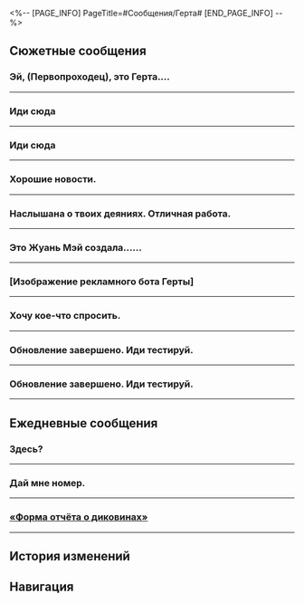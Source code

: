 <%-- [PAGE_INFO]
PageTitle=#Сообщения/Герта#
[END_PAGE_INFO] --%>
{{Сообщение Инфобокс
|id          = 1013
|Изображение = Персонаж Герта Иконка.png
|Тип         = Персонаж
|Отправитель = Герта
|Описание    = Учётная запись отключена &vert; Деловой контакт: Аста
|Фракция     = Космическая станция «Герта»
}}

==Сюжетные сообщения==
===Эй, (Первопроходец), это Герта....===
{{Сообщения
|условие_получения = 
|текст =
:'''Герта:''' Эй, (Первопроходец), это Герта. У меня к тебе дело.
:'''Герта:''' Срочно приди в мой офис! Жду!
:'''(Первопроходец):''' ?
:{Выбор} Но ты же рядом со мной
::'''(Первопроходец):''' Но ты же рядом со мной
:{Выбор} А просто сказать нельзя?
::'''(Первопроходец):''' А просто сказать нельзя?
:'''Герта:''' [Автоматический ответ] Здравствуйте. В настоящее время я недоступна и не собираюсь связываться с вами позже.
:'''(Первопроходец):''' ???
}}
----

===Иди сюда===
{{Сообщения
|условие_получения = 
|текст =
:'''Герта:''' Иди сюда
:'''Герта:''' Делать тестирование.
:{Выбор} Виртуальная вселенная?
::'''(Первопроходец):''' Опять Виртуальная вселенная?
:{Выбор} Обновили?
::'''(Первопроходец):''' Виртуальная вселенная обновилась?
:'''Герта:''' Обновлена небольшая функция для вырезания и удаления временных фрагментов Виртуальной вселенной
:{Выбор} Что за фигня?
::'''(Первопроходец):''' Вырезания? Удаления?
:{Выбор} Расскажи на человеческом?
::'''(Первопроходец):''' А можно понятно объяснить?
:'''Герта:''' Это означает, что к параметрам системы добавится ещё больше настроек.
:'''Герта:''' Например, удвоены данные Планарных украшений в каждом мире.
:{Выбор} Удвоены данные?
::'''(Первопроходец):''' Удвоены данные?
::'''Герта:''' Угу
:{Выбор} Награды удвоены?
::'''(Первопроходец):''' Награды удвоены?
::'''Герта:''' Ты об игре?
:'''Герта:''' Это идея Стивена Ллойда
:'''Герта:''' Он извлёк кучу странных данных. Я не могу понять, что такое тестовая активность, сохранение цикла и время углублённого симулирования. Но он сказал, что это важно.
:'''Герта:''' В общем, я тебе всё передала. Функция будет работать несколько дней. Приступай.
:{Выбор} А можно её навсегда?
::'''(Первопроходец):''' А можно её навсегда оставить?
:{Выбор} Можно тройные награды?
::'''(Первопроходец):''' А можно тройные награды? А десятикратные?
:'''Герта:''' У Стивена спроси
}}
----

===Иди сюда===
{{Сообщения
|условие_получения = 
|текст =
:'''Герта:''' Иди сюда
:'''Герта:''' Делать тестирование.
:{Выбор} Виртуальная вселенная?
::'''(Первопроходец):''' Опять Виртуальная вселенная?
::'''Герта:''' Обновлена небольшая функция для вырезания и удаления временных фрагментов Виртуальной вселенной.
::{Выбор} Чего?
:::'''(Первопроходец):''' Вырезания? Удаления?
:::'''Герта:''' Это означает, что к параметрам системы добавится ещё больше настроек.
:::'''Герта:''' Например, удвоены данные Планарных украшений в каждом мире.
:::{Выбор} Удвоены данные?
::::'''(Первопроходец):''' Удвоены данные?
::::'''Герта:''' Да
:::{Выбор} Награды удвоены?
::::'''(Первопроходец):''' Награды удвоены?
::::'''Герта:''' Чем мы, по-твоему, занимаемся? В игры играем?
:::'''Герта:''' Это идея Стивена Ллойда.
:::'''Герта:''' Он извлёк кучу странных данных. Я не могу понять, что такое тестовая активность, сохранение цикла и время углублённого симулирования. Но он сказал, что это важно.
:::'''Герта:''' В общем, я тебе всё передала. Функция будет работать несколько дней. Иди тестируй.
:::{Выбор} А можно её навсегда?
::::'''(Первопроходец):''' А можно её навсегда оставить?
:::{Выбор} Можно тройные награды?
::::'''(Первопроходец):''' А можно тройные награды? А десятикратные?
:::{Выбор} Давай десятикратные!
::::'''(Первопроходец):''' Если они будут десятикратными
::::'''(Первопроходец):''' Я оставлю хороший отзыв на Виртуальную вселенную.
:::'''Герта:''' У Стивена спроси.
::{Выбор} Говори на человечьем
:::'''(Первопроходец):''' А можно понятно объяснить?
:::'''Герта:''' Это означает, что к параметрам системы добавится ещё больше настроек.
:::'''Герта:''' Например, удвоены данные Планарных украшений в каждом мире.
:::{Выбор} Удвоены данные?
::::'''(Первопроходец):''' Удвоены данные?
::::'''Герта:''' Да
:::{Выбор} Награды удвоены?
::::'''(Первопроходец):''' Награды удвоены?
::::'''Герта:''' Чем мы, по-твоему, занимаемся? В игры играем?
:::'''Герта:''' Это идея Стивена Ллойда.
:::'''Герта:''' Он извлёк кучу странных данных. Я не могу понять, что такое тестовая активность, сохранение цикла и время углублённого симулирования. Но он сказал, что это важно.
:::'''Герта:''' В общем, я тебе всё передала. Функция будет работать несколько дней. Иди тестируй.
:::{Выбор} А можно её навсегда?
::::'''(Первопроходец):''' А можно её навсегда оставить?
:::{Выбор} Можно тройные награды?
::::'''(Первопроходец):''' А можно тройные награды? А десятикратные?
:::{Выбор} Давай десятикратные!
::::'''(Первопроходец):''' Если они будут десятикратными
::::'''(Первопроходец):''' Я оставлю хороший отзыв на Виртуальную вселенную.
:::'''Герта:''' У Стивена спроси.
::{Выбор} Звучит знакомо...
:::'''(Первопроходец):''' Звучит знакомо. Мы об этом уже говорили?
:::'''Герта:''' Хм? Может быть.
:::'''Герта:''' Стивен настаивает, что нужны сравнительные данные. Он ещё тот трудоголик, считает, что именно так надо относиться к проектам.
:::'''Герта:''' Не забудь прийти на испытание. Пока
:{Выбор} Обновили?
::'''(Первопроходец):''' Виртуальная вселенная обновилась?
::'''Герта:''' Обновлена небольшая функция для вырезания и удаления временных фрагментов Виртуальной вселенной.
::{Выбор} Чего?
:::'''(Первопроходец):''' Вырезания? Удаления?
:::'''Герта:''' Это означает, что к параметрам системы добавится ещё больше настроек.
:::'''Герта:''' Например, удвоены данные Планарных украшений в каждом мире.
:::{Выбор} Удвоены данные?
::::'''(Первопроходец):''' Удвоены данные?
::::'''Герта:''' Да
:::{Выбор} Награды удвоены?
::::'''(Первопроходец):''' Награды удвоены?
::::'''Герта:''' Чем мы, по-твоему, занимаемся? В игры играем?
:::'''Герта:''' Это идея Стивена Ллойда.
:::'''Герта:''' Он извлёк кучу странных данных. Я не могу понять, что такое тестовая активность, сохранение цикла и время углублённого симулирования. Но он сказал, что это важно.
:::'''Герта:''' В общем, я тебе всё передала. Функция будет работать несколько дней. Иди тестируй.
:::{Выбор} А можно её навсегда?
::::'''(Первопроходец):''' А можно её навсегда оставить?
:::{Выбор} Можно тройные награды?
::::'''(Первопроходец):''' А можно тройные награды? А десятикратные?
:::{Выбор} Давай десятикратные!
::::'''(Первопроходец):''' Если они будут десятикратными
::::'''(Первопроходец):''' Я оставлю хороший отзыв на Виртуальную вселенную.
:::'''Герта:''' У Стивена спроси.
::{Выбор} Говори на человечьем
:::'''(Первопроходец):''' А можно понятно объяснить?
:::'''Герта:''' Это означает, что к параметрам системы добавится ещё больше настроек.
:::'''Герта:''' Например, удвоены данные Планарных украшений в каждом мире.
:::{Выбор} Удвоены данные?
::::'''(Первопроходец):''' Удвоены данные?
::::'''Герта:''' Да
:::{Выбор} Награды удвоены?
::::'''(Первопроходец):''' Награды удвоены?
::::'''Герта:''' Чем мы, по-твоему, занимаемся? В игры играем?
:::'''Герта:''' Это идея Стивена Ллойда.
:::'''Герта:''' Он извлёк кучу странных данных. Я не могу понять, что такое тестовая активность, сохранение цикла и время углублённого симулирования. Но он сказал, что это важно.
:::'''Герта:''' В общем, я тебе всё передала. Функция будет работать несколько дней. Иди тестируй.
:::{Выбор} А можно её навсегда?
::::'''(Первопроходец):''' А можно её навсегда оставить?
:::{Выбор} Можно тройные награды?
::::'''(Первопроходец):''' А можно тройные награды? А десятикратные?
:::{Выбор} Давай десятикратные!
::::'''(Первопроходец):''' Если они будут десятикратными
::::'''(Первопроходец):''' Я оставлю хороший отзыв на Виртуальную вселенную.
:::'''Герта:''' У Стивена спроси.
::{Выбор} Звучит знакомо...
:::'''(Первопроходец):''' Звучит знакомо. Мы об этом уже говорили?
:::'''Герта:''' Хм? Может быть.
:::'''Герта:''' Стивен настаивает, что нужны сравнительные данные. Он ещё тот трудоголик, считает, что именно так надо относиться к проектам.
:::'''Герта:''' Не забудь прийти на испытание. Пока
:{Выбор} Опять?
::'''(Первопроходец):''' Те же функции, что и в прошлый раз?
::'''Герта:''' Ага. Настраиваемые параметры. Например, удвоение Планарных украшений в каждом мире.
::'''Герта:''' Стивен настаивает, что нужны сравнительные данные. Он ещё тот трудоголик, считает, что именно так надо относиться к проектам.
::'''Герта:''' Не забудь прийти на испытание. Пока
}}
----

===Хорошие новости.===
{{Сообщения
|условие_получения = 
|текст =
:'''Герта:''' Хорошие новости.
:'''Герта:''' Жуань Мэй прибыла на станцию.
:{Выбор} Жуань Мэй?
::'''(Первопроходец):''' Жуань Мэй?
::'''Герта:''' Член Общества гениев №&nbsp;81, Жуань Мэй.
:{Выбор} А почему это хорошая новость?
::'''(Первопроходец):''' А почему это хорошая новость?
::'''Герта:''' Это хорошая новость для меня.
:{Выбор} Я могу с ней встретиться?
::'''(Первопроходец):''' Я могу с ней встретиться?
::'''Герта:''' Спроси её {{MC|ж=сама|м=сам}}.
:'''Герта:''' Я позвала её и Скрюллума, хочу обсудить кое-какие важные вопросы.
:'''Герта:''' Возвращайся, как освободишься, и познакомься с ней, так она будет знать, кто тестирует Виртуальную вселенную.
:'''Герта:''' Веди себя с ней вежливо. Нечасто выпадает шанс её встретить.
;{Принятая миссия: Гори, гори, моя звезда гениальности}
}}
----

===Наслышана о твоих деяниях. Отличная работа.===
{{Сообщения
|условие_получения = 
|текст =
:'''Герта:''' Наслышана о твоих деяниях. Отличная работа.
:{Выбор} Как дела у Асты?
:'''(Первопроходец):''' Как дела у Асты?
:'''Герта:''' Она вернулась к работе.
:{Выбор} Я про её благополучие...
:'''(Первопроходец):''' Я про её благополучие...
:'''Герта:''' О чём тут переживать? Я ведь рядом.
:'''(Первопроходец):''' Об этом и переживаю.
:'''Герта:''' А, ну да.
:{Выбор} Жаль, что мы не нашли фазовое пламя.
:'''(Первопроходец):''' Жаль, что мы ещё не нашли фазовое пламя.
:'''Герта:''' Это неважно.
:'''Герта:''' Буду считать, что Жуань Мэй мне обязана.
:'''Герта:''' Это куда более ценно.
:'''Герта:''' Ну и всё тогда.
:{Выбор} Спасибо господину Рацио.
:'''(Первопроходец):''' Кстати, хочу поблагодарить господина Рацио.
:'''Герта:''' Кто это?
:'''(Первопроходец):''' А?
:'''Герта:''' А?
}}
----

===Это Жуань Мэй создала......===
{{Сообщения
|условие_получения = 
|текст =
:{Выбор} (Отправить фото Герте)
:'''(Первопроходец):''' Это Жуань Мэй создала... А мне вот очень похожая на тебя малышка попалась.
:'''(Первопроходец):''' [[Файл:Сообщение Герта 32.png|256px]]
:'''Герта:''' [Автоматический ответ] Здравствуйте. В настоящее время я недоступна и не собираюсь связываться с вами позже.
:{Выбор} Да просто посмотри!
::'''(Первопроходец):''' Да просто посмотри!
::'''Герта:''' Нет.
:{Выбор} Вы даже по характеру похожи!
::'''(Первопроходец):''' Вы даже по характеру похожи!
::'''Герта:''' М-м
:'''Герта:''' [Автоматический ответ] Здравствуйте. В настоящее время я недоступна и не собираюсь связываться с вами позже.
}}
----

===[Изображение рекламного бота Герты]===
{{Сообщения
|условие_получения = 
|текст =
:'''(Первопроходец):''' [Изображение рекламного бота Герты]
:{Выбор} Сложно о новой книге рассказать было?!
::'''(Первопроходец):''' Постоянно зовёшь Виртуальную вселенную тестировать, но про новую книгу ни слова не сказала. Как так можно? Отвратительно.
:{Выбор} {{MC|ж=Видела|м=Видел}} твою рекламу. Выглядит супер!
::'''(Первопроходец):''' Она великолепна.
::'''(Первопроходец):''' Ну, в смысле, ты великолепна.
::'''(Первопроходец):''' Я тут по станции {{MC|ж=бродила|м=бродил}}, встретилась твоя реклама. Она супер.
:'''Герта:''' Подпись мою прочти.
:'''Герта:''' По рабочим вопросам пиши Асте.
:{Выбор} Но я не поэтому пишу тебе!
::'''(Первопроходец):''' Но я не поэтому пишу тебе!!!
:{Выбор} Да я просто поболтать хочу.
::'''(Первопроходец):''' Мне просто встретилась реклама, я не хочу говорить о работе.
::'''(Первопроходец):''' Да я просто поболтать хочу, зачем Асту беспокоить?
:'''Герта:''' Раз у тебя есть время...
:'''Герта:''' то иди Виртуальную вселенную тестируй.
:{Выбор} (Продолжить докучать)
::'''(Первопроходец):''' Когда книга выходит?
::'''(Первопроходец):''' Сможешь назвать дату? Хочу увидеть другие рукописи.
::'''Герта:''' [Автоматический ответ] (Печатает...)
::'''Герта:''' [Автоматический ответ] (Печатает...)
::'''Герта:''' [Автоматический ответ] (Печатает...)
::{Выбор} Сигнал плохой?
:::'''(Первопроходец):''' Зависло? У твоей куклы слабый сигнал?
::{Выбор} Ты так хорошо от меня отмахиваешься.
:::'''(Первопроходец):''' Это определённо автоматический ответ...
:::'''(Первопроходец):''' Могла бы и сама сообщения мне писать.
:{Выбор} (Надавить на жалость ради автографа)
::'''(Первопроходец):''' После проведённого времени в Виртуальной вселенной у меня появились мысли о законах вселенной, которыми мне бы хотелось с тобой поделиться.
::'''Герта:''' ?
::'''(Первопроходец):''' Когда я {{MC|ж=углубилась|м=углубился}} в Виртуальную вселенную, то {{MC|ж=увидела|м=увидел}} чёрную дыру. Что именно я могу сказать о чёрной дыре? Это своего рода мистицизм, потому что это одно из самых мистических объектов во вселенной. У него столь сильное гравитационное поле, что оно затягивает в себя свет. Это шедевр общей относительности - объект настолько колоссальный, что искажает пространство и время таким образом, который едва ли можно представить.
::'''(Первопроходец):''' Увижу ли я ядро Небытия, когда пройду сквозь чёрную дыру? Она даёт ощущение разъединения, словно бы это кладбище пространства и времени. Ты можешь этого не принимать, и я тоже могу, но оно несомненно существует. Когда мы стоим лицом друг к другу, между нами - массивная чёрная дыра.
::'''(Первопроходец):''' Я - {{MC|ж=Безымянная|м=Безымянный}} со Звёздного экспресса, и влияние Небытия для меня практически невыносимо. А теперь... хочу попросить тебя о небольшой услуге.
::'''(Первопроходец):''' Можешь мне подарить коллекционное издание твоей новой книги с автографом?
::'''Герта:''' Ты откуда это {{MC|ж=скопипастила|м=скопипастил}}?
::'''Герта:''' Много букв, не буду читать.
:'''Герта:''' Отстань.
:'''Герта:''' [Автоматический ответ] Здравствуйте. В настоящее время я недоступна и не собираюсь связываться с вами позже.
}}
----

===Хочу кое-что спросить.===
{{Сообщения
|условие_получения = 
|текст =
:'''(Первопроходец):''' Хочу кое-что спросить.
:'''(Первопроходец):''' Ты знаешь кого-нибудь по имени Чадвик?
:'''Герта:''' Чадвик?
:'''Герта:''' Распространённое имя. Во вселенной таких миллиардов десять, не меньше.
:'''Герта:''' Тебе который нужен?
:{Выбор} Который из Общества гениев.
:'''(Первопроходец):''' Я {{MC|ж=повстречала|м=повстречал}} одного старика по имени Чадвик в Мире грёз на Пенаконии.
:'''(Первопроходец):''' Он сказал, что когда-то состоял в Обществе гениев.
:'''Герта:''' ???
:'''Герта:''' Думаешь, у меня есть время на твои шуточки?
:'''Герта:''' Это же шутка, правда?
:{Выбор} Нет, я серьёзно.
::'''(Первопроходец):''' А где тут смеяться?
:{Выбор} За кого ты меня принимаешь?
::'''(Первопроходец):''' А где тут смеяться?
:'''Герта:''' Так ты серьёзно?..
:'''Герта:''' Возвращайся на космическую станцию, быстро.
:'''Герта:''' Да, и...
:'''Герта:''' Держи рот на замке. Кому попало не болтай.
:'''Герта:''' Я тоже не шучу.
}}
----

===Обновление завершено. Иди тестируй.===
{{Сообщения
|условие_получения = 
|текст =
:'''Герта:''' Обновление завершено. Иди тестируй.
:{Выбор} Слушаюсь.
::'''(Первопроходец):''' Слушаюсь.
:{Выбор} А ты хорошо меня попроси~
::'''(Первопроходец):''' А ты хорошо меня попроси~
::'''Герта:''' Прошу тебя. Иди тестируй.
::{Выбор} ...
::'''(Первопроходец):''' ...
;{Принятая миссия: Виртуальная вселенная I}
}}
----

===Обновление завершено. Иди тестируй.===
{{Сообщения
|условие_получения = 
|текст =
:'''Герта:''' Обновление завершено. Иди тестируй.
:{Выбор} Слушаюсь.
::'''(Первопроходец):''' Слушаюсь.
:{Выбор} А ты хорошо меня попроси~
::'''(Первопроходец):''' А ты хорошо меня попроси~
::'''Герта:''' Прошу тебя. Иди тестируй.
::{Выбор} ...
::'''(Первопроходец):''' ...
;{Принятая миссия: Виртуальная вселенная: Второй бета-тест}
}}
----

==Ежедневные сообщения==
===Здесь?===
{{Сообщения
|условие_получения = 
|текст=
:'''Герта:''' Здесь?
:'''Герта:''' Мне кое-что нужно. Ответь, когда прочитаешь.
:{Выбор} Я тут.
::'''(Первопроходец):''' Я тут.
::'''(Первопроходец):''' Что? Что-то про Виртуальную вселенную?
::'''(Первопроходец):''' Или космическую станцию?
:{Выбор} Нет.
::'''(Первопроходец):''' Нет.
::'''(Первопроходец):''' Меня нет.
:'''Герта:''' [Автоматический ответ] Здравствуйте. В настоящее время я недоступна и не собираюсь связываться с вами позже.
:{Выбор} ?
:'''(Первопроходец):''' [[File:Sticker PPG 07 Pom-Pom 07.png|80px|&lbrack;Недоумение&rbrack;]]
:'''Герта:''' Не переживай, уже разобрались.
:'''Герта:''' [Автоматический ответ] Здравствуйте. В настоящее время я недоступна и не собираюсь связываться с вами позже.
:{Выбор} ...
:'''(Первопроходец):''' ...
:'''Герта:''' [Автоматический ответ] Здравствуйте. В настоящее время я недоступна и не собираюсь связываться с вами позже.
}}
----

===Дай мне номер.===
{{Сообщения
|условие_получения = 
|текст=
:'''Герта:''' Дай мне номер.
:{Выбор} Хочешь мне денег прислать?
::'''(Первопроходец):''' Что? Хочешь мне денег прислать?
::'''Герта:''' ?
:{Выбор} 1
::'''(Первопроходец):''' 1
::'''(Первопроходец):''' 111
::'''Герта:''' [Автоматический ответ] 2
::'''Герта:''' [Автоматический ответ] 222
:'''Герта:''' Не могу найти куклу.
:'''Герта:''' Определяю сигнал.
:'''Герта:''' А, вот опять потеряла.
:{Выбор} Кажется, у тебя не получается.
::'''(Первопроходец):''' Кажется, у тебя не очень получается.
::'''Герта:''' Я просто слишком ленива, чтобы заниматься всем сама.
:{Выбор} Где ты её потеряла?
::'''(Первопроходец):''' ????
::'''(Первопроходец):''' Кукла упала со станции?
::'''(Первопроходец):''' Где ты её потеряла? Попросим помощи в поисках.
::'''Герта:''' Я потеряла соединение с ней.
::'''Герта:''' Не понимаешь?
:'''Герта:''' Теперь соединение появилось.
:'''Герта:''' [Массовая рассылка. Пожалуйста, не отвечайте] Сообщи мне актуальное число диковин.
:{Выбор} ?
:'''(Первопроходец):''' [[File:Sticker PPG 07 Pom-Pom 07.png|80px|&lbrack;Недоумение&rbrack;]]
:'''Герта:''' Сказала же не отвечать.
}}
----

===<u>«Форма отчёта о диковинах»</u>===
{{Сообщения
|условие_получения = 
|текст=
:'''Герта:''' <u>«Форма отчёта о диковинах»</u>
:'''Герта:''' Вот здесь.
:'''Герта:''' Быстрее.
:'''Герта:''' [Предупреждение о безопасности системы Паноптикум] Система обнаружила необычную активность пользователя при входе в систему. Защищайте свою личную информацию и не переводите деньги.
:'''Герта:''' [Предупреждение о безопасности системы Паноптикум] Система заблокировала ссылку. Пожалуйста, будьте бдительны и подтвердите истинную личность пользователя, прежде чем предпринимать какие-либо действия!
:{Выбор} Ты правда Герта?
::'''(Первопроходец):''' Ты правда Герта? Я тебе не верю.
::'''Герта:''' Мне нужно фотку отправить, чтобы доказать, что это я?
:{Выбор} Ссылка заблокирована.
::'''(Первопроходец):''' Ссылка заблокирована. Не могу открыть.
::'''(Первопроходец):''' Ты зашла в аккаунт из необычного места?
::'''Герта:''' ?
::'''Герта:''' Секунду.
:'''Герта:''' Система безопасности всегда активируется в ненужный момент.
:'''Герта:''' Забудь, это просто личная информация. Попрошу Химеко заполнить за тебя.
:{Выбор} Верни!
::'''(Первопроходец):''' Личную информацию нельзя передавать другим! Верни!
::'''(Первопроходец):''' [[Файл:Пом-Пом Стикер 22.png|80px|&lbrack;Отказ&rbrack;]]
:{Выбор} Не отправляй другим!
::'''(Первопроходец):''' Зачем тебе моя личная информация? Ей ведь нельзя делиться с другими.
::'''(Первопроходец):''' [[File:Sticker PPG 07 Pom-Pom 07.png|80px|&lbrack;Недоумение&rbrack;]]
:'''Герта:''' Чего паникуешь? Мне она ни к чему.
:'''Герта:''' [Автоматический ответ] Здравствуйте. В настоящее время я недоступна и не собираюсь связываться с вами позже.
}}
----

==История изменений==
{{История изменений|2.7}}

==Навигация==
{{Сообщения Навбокс}}